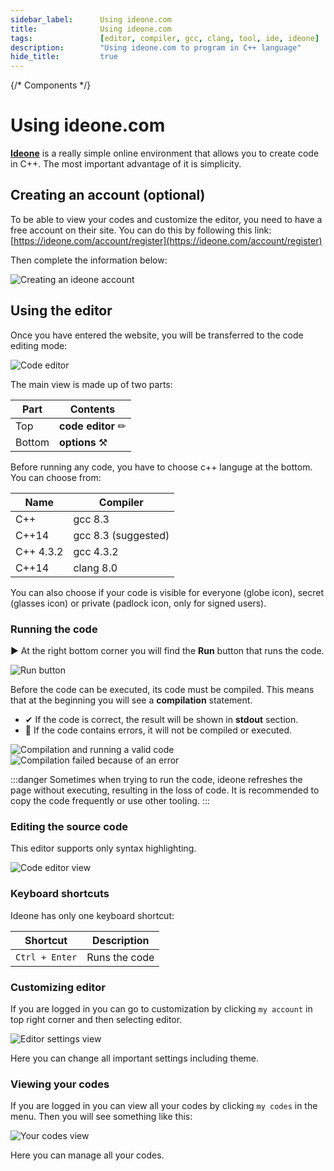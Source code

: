 ```yaml
---
sidebar_label:		Using ideone.com
title:				Using ideone.com
tags:				[editor, compiler, gcc, clang, tool, ide, ideone]
description:		"Using ideone.com to program in C++ language"
hide_title:			true
---
```


{/* Components */}

# Using ideone.com

[**Ideone**](https://ideone.com/) is a really simple online environment that allows you to create
code in C++. The most important advantage of it is simplicity.

## Creating an account (optional)

To be able to view your codes and customize the editor, you need to have a free account on their site.
You can do this by following this link: [https://ideone.com/account/register](https://ideone.com/account/register)

Then complete the information below:

<Image center
		alt="Creating an ideone account"
		src="/img/tutorials/tools/ideone/sign-up-form.png"
	/>
<br/>

## Using the editor

Once you have entered the website, you will be transferred to the code editing mode:

<Image center
		alt="Code editor"
		src="/img/tutorials/tools/ideone/editor-view.png"
	/>
<br/>

The main view is made up of two parts:

Part | Contents
---------|----------
 Top | **code editor** ✏
 Bottom | **options** ⚒

Before running any code, you have to choose c++ languge at the bottom.
You can choose from:

Name | Compiler
---------|----------
 C++ | gcc 8.3
 C++14 | gcc 8.3 (suggested)
 C++ 4.3.2 | gcc 4.3.2
 C++14 | clang 8.0

You can also choose if your code is visible for everyone (globe icon), secret (glasses icon) or private (padlock icon, only for signed users).

### Running the code

▶ At the right bottom corner you will find the **Run** button that runs the code.

<Image center
		alt		="Run button"
		src		="/img/tutorials/tools/ideone/run-button.png"
	/>
<br/>

Before the code can be executed, its code must be compiled. This means that at the beginning
you will see a **compilation** statement.

- ✔ If the code is correct, the result will be shown in **stdout** section.
- 🔴 If the code contains errors, it will not be compiled or executed.

<Tabs>
	<TabItem value="ok" label="✔ Correct code" default>
		<Image border center
				alt		="Compilation and running a valid code"
				src		="/img/tutorials/tools/ideone/run-ok.png"
				desc	="🟣 Result"
			/>
	</TabItem>
	<TabItem value="error" label="🔴 With an error">
		<Image border center
				alt		="Compilation failed because of an error"
				desc	="🔴 Error"
				src		="/img/tutorials/tools/ideone/run-error.png"
			/>
	</TabItem>
</Tabs>

:::danger
Sometimes when trying to run the code, ideone refreshes the page without executing, resulting in the loss of code. It is recommended to copy the code frequently or use other tooling.
:::

### Editing the source code

This editor supports only syntax highlighting.

<Image center
		maxheight="400px"
		alt		="Code editor view"
		src		="/img/tutorials/tools/ideone/only-editor.png"
	/>
<br/>

### Keyboard shortcuts

Ideone has only one keyboard shortcut:

Shortcut | Description
---------|----------
`Ctrl + Enter` | Runs the code

### Customizing editor

If you are logged in you can go to customization by clicking `my account` in top right corner and then selecting editor.

<Image center
		maxheight="400px"
		alt		="Editor settings view"
		src		="/img/tutorials/tools/ideone/editor-settings.png"
	/>
<br/>

Here you can change all important settings including theme.

### Viewing your codes

If you are logged in you can view all your codes by clicking `my codes` in the menu. Then you will see something like this:

<Image center
		maxheight="400px"
		alt		="Your codes view"
		src		="/img/tutorials/tools/ideone/your-codes.png"
	/>
<br/>

Here you can manage all your codes.
